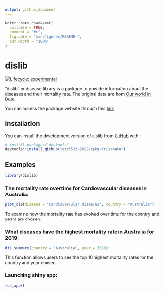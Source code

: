 ```yaml
---
output: github_document
---
```


<!-- README.md is generated from README.Rmd. Please edit that file -->

```r
knitr::opts_chunk$set(
  collapse = TRUE,
  comment = "#>",
  fig.path = "man/figures/README-",
  out.width = "100%"
)
```

# dislib

<!-- badges: start -->
[![Lifecycle: experimental](https://img.shields.io/badge/lifecycle-experimental-orange.svg)](https://lifecycle.r-lib.org/articles/stages.html#experimental)
<!-- badges: end -->

"dislib" or disease library is a package to provide information about the diseases and their mortality rate. The original data are from [Our world in Data](https://ourworldindata.org/what-does-the-world-die-from).

You can access the package website through this [link](https://etc5523-2022.github.io/rpkg-KrisanatA/)

## Installation

You can install the development version of dislib from [GitHub](https://github.com/) with:

``` r
# install.packages("devtools")
devtools::install_github("etc5523-2022/rpkg-KrisanatA")
```

## Examples

```r
library(dislib)
```

### The mortality rate overtime for Cardiovascular diseases in Australia:

```r
plot_dis(disease = "Cardiovascular diseases", country = "Australia")
```

To examine how the mortality rate has evolved over time for the country and years are chosen.

### What diseases have the highest mortality rate in Australia for 2019:

```r
dis_summary(country = "Australia", year = 2019)
```

This function allows users to see the top 10 highest mortality rates for the country and year chosen.

### Launching shiny app:

```r
run_app()
```

